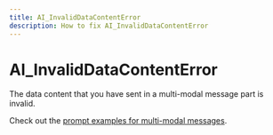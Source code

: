 ```yaml
---
title: AI_InvalidDataContentError
description: How to fix AI_InvalidDataContentError
---
```


# AI_InvalidDataContentError

The data content that you have sent in a multi-modal message part is invalid.

Check out the [prompt examples for multi-modal messages](/docs/ai-sdk-core/prompts#multi-modal-messages).
